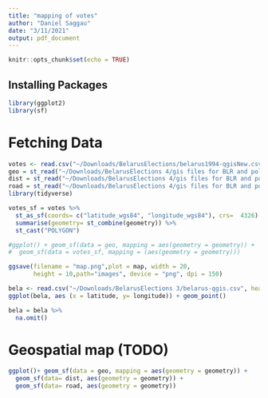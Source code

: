 ```yaml
---
title: "mapping of votes"
author: "Daniel Saggau"
date: "3/11/2021"
output: pdf_document
---
```


```r
knitr::opts_chunk$set(echo = TRUE)
```

## Installing Packages 

```r
library(ggplot2)
library(sf)
```

# Fetching Data 

```r
votes <- read.csv("~/Downloads/BelarusElections/belarus1994-qgisNew.csv",header=T)
geo = st_read("~/Downloads/BelarusElections 4/gis files for BLR and poland/BLR_Adm/BLR_adm2.shp")
dist = st_read("~/Downloads/BelarusElections 4/gis files for BLR and poland/BLR_Adm/BLR_adm1.shp")
road = st_read("~/Downloads/BelarusElections 4/gis files for BLR and poland/BLR_rds/BLR_roads.shp")
library(tidyverse)

votes_sf = votes %>%
  st_as_sf(coords= c("latitude_wgs84", "longitude_wgs84"), crs=  4326) %>%
  summarise(geometry= st_combine(geometry)) %>%
  st_cast("POLYGON")

#ggplot() + geom_sf(data = geo, mapping = aes(geometry = geometry)) +
#  geom_sf(data = votes_sf, mapping = (aes(geometry = geometry)))

ggsave(filename = "map.png",plot = map, width = 20,
       height = 10,path="images", device = "png", dpi = 150)

bela <- read.csv("~/Downloads/BelarusElections 3/belarus-qgis.csv", header=T)
ggplot(bela, aes (x = latitude, y= longitude)) + geom_point()

bela = bela %>%
  na.omit()
```

# Geospatial map (TODO)

```r
ggplot()+ geom_sf(data = geo, mapping = aes(geometry = geometry)) + 
  geom_sf(data= dist, aes(geometry = geometry)) + 
  geom_sf(data= road, aes(geometry = geometry))

```







